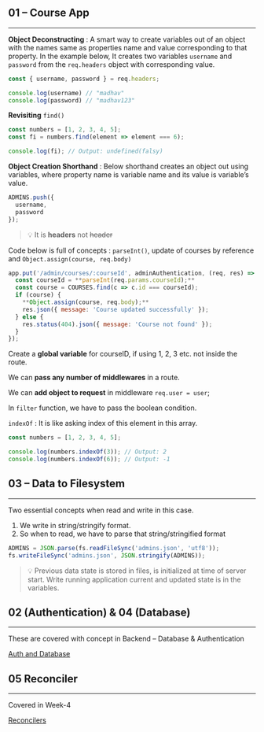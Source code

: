
## 01 – Course App


---


**Object Deconstructing** : A smart way to create variables out of an object with the names same as  properties name and value corresponding to that property. In the example below, It creates two variables `username` and `password` from the `req.headers` object with corresponding value.


```javascript
const { username, password } = req.headers;

console.log(username) // "madhav"
console.log(password) // "madhav123"
```


**Revisiting** `find()` 


```javascript
const numbers = [1, 2, 3, 4, 5];
const fi = numbers.find(element => element === 6);

console.log(fi); // Output: undefined(falsy)
```


**Object Creation Shorthand** : Below shorthand creates an object out using variables, where property name is variable name and its value is variable’s value.


```javascript
ADMINS.push({
  username,
  password
});
```


> 💡 It is **headers** not ~~header~~


Code below is full of concepts :  `parseInt()`, update of courses by reference and `Object.assign(course, req.body)`


```javascript
app.put('/admin/courses/:courseId', adminAuthentication, (req, res) => {
  const courseId = **parseInt(req.params.courseId);**
  const course = COURSES.find(c => c.id === courseId);
  if (course) {
    **Object.assign(course, req.body);**
    res.json({ message: 'Course updated successfully' });
  } else {
    res.status(404).json({ message: 'Course not found' });
  }
});
```


Create a **global variable** for courseID, if using 1, 2, 3 etc. not inside the route.


We can **pass any number of middlewares** in a route.


We can **add object to request** in middleware `req.user = user`;


In `filter` function, we have to pass the boolean condition.


`indexOf`  : It is like asking index of this element in this array.


```javascript
const numbers = [1, 2, 3, 4, 5];

console.log(numbers.indexOf(3)); // Output: 2
console.log(numbers.indexOf(6)); // Output: -1
```


## 03 – Data to Filesystem


---


Two essential concepts when read and write in this case. 

1. We write in string/stringify format.
2. So when to read, we have to parse that string/stringified format

```javascript
ADMINS = JSON.parse(fs.readFileSync('admins.json', 'utf8'));
fs.writeFileSync('admins.json', JSON.stringify(ADMINS));
```


> 💡 Previous data state is stored in files, is initialized at time of server start. Write running application current and updated state is in the variables.


## 02 (Authentication) & 04 (Database)


---


These are covered with concept in Backend – Database & Authentication


[Auth and Database](https://www.notion.so/6a19033486e543ca83a9c992fe81542f) 


## 05 Reconciler


---


Covered in Week-4


[Reconcilers](https://www.notion.so/38c1e03a1fbc4153bdc41a73598d0523) 

